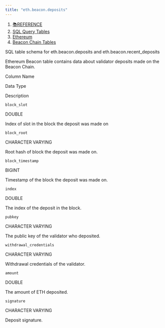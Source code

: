 ```yaml
---
title: "eth.beacon.deposits"
---
```


1. [📚REFERENCE](/reference)
2. [SQL Query Tables](/reference/sql-query-tables)
3. [Ethereum](/reference/sql-query-tables/ethereum)
4. [Beacon Chain Tables](/reference/sql-query-tables/ethereum/beacon-chain-tables)

SQL table schema for eth.beacon.deposits and eth.beacon.recent\_deposits

Ethereum Beacon table contains data about validator deposits made on the Beacon Chain.

Column Name

Data Type

Description

`block_slot`

DOUBLE

Index of slot in the block the deposit was made on

`block_root`

CHARACTER VARYING

Root hash of block the deposit was made on.

`block_timestamp`

BIGINT

Timestamp of the block the deposit was made on.

`index`

DOUBLE

The index of the deposit in the block.

`pubkey`

CHARACTER VARYING

The public key of the validator who deposited.

`withdrawal_credentials`

CHARACTER VARYING

Withdrawal credentials of the validator.

`amount`

DOUBLE

The amount of ETH deposited.

`signature`

CHARACTER VARYING

Deposit signature.
